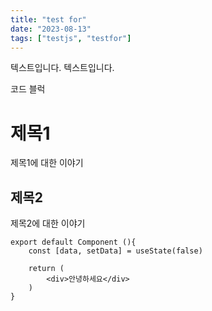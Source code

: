 ```yaml
---
title: "test for"
date: "2023-08-13"
tags: ["testjs", "testfor"]
---
```


텍스트입니다. 텍스트입니다.

코드 블럭

# 제목1

제목1에 대한 이야기

## 제목2

제목2에 대한 이야기

```tsx
export default Component (){
    const [data, setData] = useState(false)

    return (
        <div>안녕하세요</div>
    )
}
```
